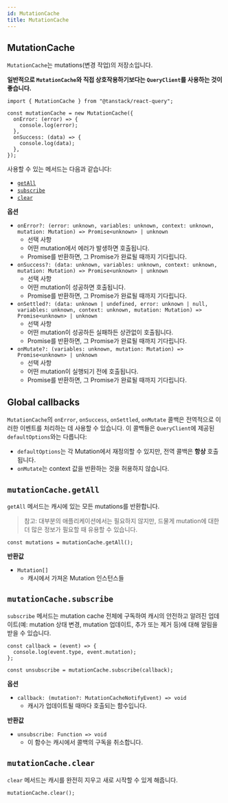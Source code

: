 ```yaml
---
id: MutationCache
title: MutationCache
---
```


## MutationCache

`MutationCache`는 mutations(변경 작업)의 저장소입니다.

**일반적으로 `MutationCache`와 직접 상호작용하기보다는 `QueryClient`를 사용하는 것이 좋습니다.**

```tsx
import { MutationCache } from "@tanstack/react-query";

const mutationCache = new MutationCache({
  onError: (error) => {
    console.log(error);
  },
  onSuccess: (data) => {
    console.log(data);
  },
});
```

사용할 수 있는 메서드는 다음과 같습니다:

- [`getAll`](#mutationcachegetall)
- [`subscribe`](#mutationcachesubscribe)
- [`clear`](#mutationcacheclear)

**옵션**

- `onError?: (error: unknown, variables: unknown, context: unknown, mutation: Mutation) => Promise<unknown> | unknown`
  - 선택 사항
  - 어떤 mutation에서 에러가 발생하면 호출됩니다.
  - Promise를 반환하면, 그 Promise가 완료될 때까지 기다립니다.
- `onSuccess?: (data: unknown, variables: unknown, context: unknown, mutation: Mutation) => Promise<unknown> | unknown`
  - 선택 사항
  - 어떤 mutation이 성공하면 호출됩니다.
  - Promise를 반환하면, 그 Promise가 완료될 때까지 기다립니다.
- `onSettled?: (data: unknown | undefined, error: unknown | null, variables: unknown, context: unknown, mutation: Mutation) => Promise<unknown> | unknown`
  - 선택 사항
  - 어떤 mutation이 성공하든 실패하든 상관없이 호출됩니다.
  - Promise를 반환하면, 그 Promise가 완료될 때까지 기다립니다.
- `onMutate?: (variables: unknown, mutation: Mutation) => Promise<unknown> | unknown`
  - 선택 사항
  - 어떤 mutation이 실행되기 전에 호출됩니다.
  - Promise를 반환하면, 그 Promise가 완료될 때까지 기다립니다.

## Global callbacks

`MutationCache`의 `onError`, `onSuccess`, `onSettled`, `onMutate` 콜백은 전역적으로 이러한 이벤트를 처리하는 데 사용할 수 있습니다. 이 콜백들은 `QueryClient`에 제공된 `defaultOptions`와는 다릅니다:

- `defaultOptions`는 각 Mutation에서 재정의할 수 있지만, 전역 콜백은 **항상** 호출됩니다.
- `onMutate`는 context 값을 반환하는 것을 허용하지 않습니다.

## `mutationCache.getAll`

`getAll` 메서드는 캐시에 있는 모든 mutations를 반환합니다.

> 참고: 대부분의 애플리케이션에서는 필요하지 않지만, 드물게 mutation에 대한 더 많은 정보가 필요할 때 유용할 수 있습니다.

```tsx
const mutations = mutationCache.getAll();
```

**반환값**

- `Mutation[]`
  - 캐시에서 가져온 Mutation 인스턴스들

## `mutationCache.subscribe`

`subscribe` 메서드는 mutation cache 전체에 구독하여 캐시의 안전하고 알려진 업데이트(예: mutation 상태 변경, mutation 업데이트, 추가 또는 제거 등)에 대해 알림을 받을 수 있습니다.

```tsx
const callback = (event) => {
  console.log(event.type, event.mutation);
};

const unsubscribe = mutationCache.subscribe(callback);
```

**옵션**

- `callback: (mutation?: MutationCacheNotifyEvent) => void`
  - 캐시가 업데이트될 때마다 호출되는 함수입니다.

**반환값**

- `unsubscribe: Function => void`
  - 이 함수는 캐시에서 콜백의 구독을 취소합니다.

## `mutationCache.clear`

`clear` 메서드는 캐시를 완전히 지우고 새로 시작할 수 있게 해줍니다.

```tsx
mutationCache.clear();
```
